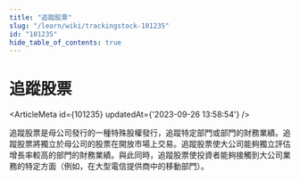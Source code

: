 ```yaml
---
title: "追蹤股票"
slug: "/learn/wiki/trackingstock-101235"
id: "101235"
hide_table_of_contents: true
---
```



# 追蹤股票

<ArticleMeta id={101235} updatedAt={'2023-09-26 13:58:54'} />
<div className='border-solid border-b border-t-0 my-4 border-[var(--ifm-color-gray-300)]' />

追蹤股票是母公司發行的一種特殊股權發行，追蹤特定部門或部門的財務業績。追蹤股票將獨立於母公司的股票在開放市場上交易。追蹤股票使大公司能夠獨立評估增長率較高的部門的財務業績。與此同時，追蹤股票使投資者能夠接觸到大公司業務的特定方面（例如，在大型電信提供商中的移動部門）。
